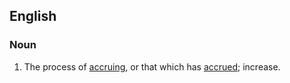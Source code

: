 ==English==
===Noun===
{{en-noun}}

#The process of [[accruing]], or that which has [[accrue]]d; increase.